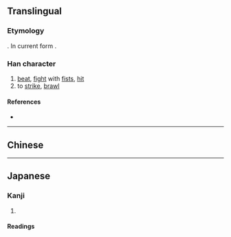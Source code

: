 {{also|毆}}
{{character info/new}}
==Translingual==
{{ja-forms|殴|殴|[[毆]]}}

===Etymology===
{{Han simp|毆|f=區|t=区}}. In current form {{Han compound|区|殳|t2=action|ls=psc|c1=p|c2=s}}.

===Han character===
{{Han char|rn=79|rad=殳|as=04|sn=8|four=|canj=SKHNE|ids=⿰区殳}}

# [[beat]], [[fight]] with [[fist]]s, [[hit]]
# to [[strike]], [[brawl]]

====References====
* {{Han ref|kx=0584.211|dkj=16618|dj=0977.100|hdz=32155.030|uh=6BB4|ud=27572}}

----

==Chinese==
{{zh-see|毆}}

----

==Japanese==
{{ja-kanji forms|殴|毆}}

===Kanji===
{{ja-kanji|grade=c|rs=殳04|kyu=毆}}

# {{defn|lang=ja|sort=殳04}}

====Readings====
{{ja-readings
|goon=う
|kanon=おう
|kun=なぐ-る, う-つ, たた-く
}}